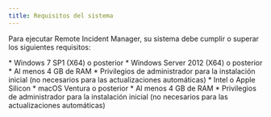 ```yaml
---
title: Requisitos del sistema
---
```



Para ejecutar Remote Incident Manager, su sistema debe cumplir o superar los siguientes requisitos:

<Windows>
  * Windows 7 SP1 (X64) o posterior
  * Windows Server 2012 (X64) o posterior
  * Al menos 4 GB de RAM
  * Privilegios de administrador para la instalación inicial (no necesarios para las actualizaciones automáticas)
</Windows>

<MacOS>
  * Intel o Apple Silicon
  * macOS Ventura o posterior
  * Al menos 4 GB de RAM
  * Privilegios de administrador para la instalación inicial (no necesarios para las actualizaciones automáticas)
</MacOS>
